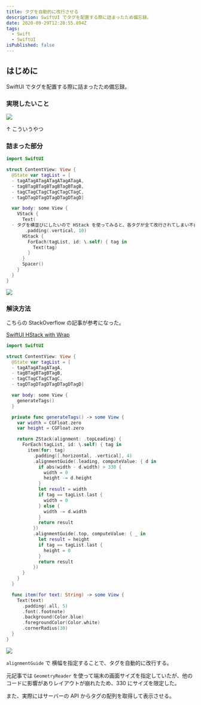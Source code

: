```yaml
---
title: タグを自動的に改行させる
description: SwiftUI でタグを配置する際に詰まったため備忘録。
date: 2020-09-29T12:28:55.894Z
tags:
  - Swift
  - SwiftUI
isPublished: false
---
```


## はじめに

SwiftUI でタグを配置する際に詰まったため備忘録。

### 実現したいこと

![](/2020-09-29-21-59-43.png)

↑ こういうやつ

### 詰まった部分

```swift
import SwiftUI

struct ContentView: View {
  @State var tagList = [
  - tagATagATagATagATagATagA,
  - tagBTagBTagBTagBTagBTagB,
  - tagCTagCTagCTagCTagCTagC,
  - tagDTagDTagDTagDTagDTagD]

  var body: some View {
    VStack {
      Text(
  - タグを横並びにしたいので HStack を使ってみると、各タグが全て改行されてしまい不自然)
       .padding(.vertical, 10)
      HStack {
        ForEach(tagList, id: \.self) { tag in
          Text(tag)
        }
      }
      Spacer()
    }
  }
}
```

![](/2020-09-29-23-45-10.png)

### 解決方法

こちらの StackOverflow の記事が参考になった。

[SwiftUI HStack with Wrap](https://stackoverflow.com/questions/58842453/swiftui-hstack-with-wrap)

```swift
import SwiftUI

struct ContentView: View {
  @State var tagList = [
  - tagATagATagATagA,
  - tagBTagBTagBTagB,
  - tagCTagCTagCTagC,
  - tagDTagDTagDTagDTagDTagD]

  var body: some View {
    generateTags()
  }

  private func generateTags() -> some View {
    var width = CGFloat.zero
    var height = CGFloat.zero

    return ZStack(alignment: .topLeading) {
      ForEach(tagList, id: \.self) { tag in
        item(for: tag)
          .padding([.horizontal, .vertical], 4)
          .alignmentGuide(.leading, computeValue: { d in
            if abs(width - d.width) > 330 {
              width = 0
              height -= d.height
            }
            let result = width
            if tag == tagList.last {
              width = 0
            } else {
              width -= d.width
            }
            return result
          })
          .alignmentGuide(.top, computeValue: { _ in
            let result = height
            if tag == tagList.last {
              height = 0
            }
            return result
          })
      }
    }
  }

  func item(for text: String) -> some View {
    Text(text)
      .padding(.all, 5)
      .font(.footnote)
      .background(Color.blue)
      .foregroundColor(Color.white)
      .cornerRadius(30)
  }
}
```

![](/2020-09-29-23-56-47.png)

`alignmentGuide` で 横幅を指定することで、タグを自動的に改行する。

元記事では `GeometryReader` を使って端末の画面サイズを指定していたが、他のコードに影響がありレイアウトが崩れたため、330 にサイズを限定した。

また、実際にはサーバーの API からタグの配列を取得して表示させる。
